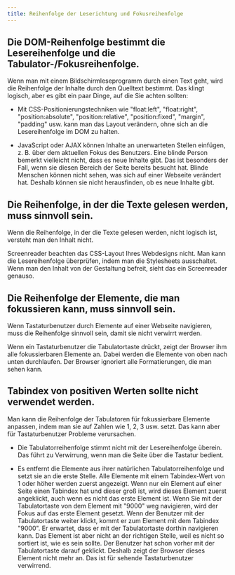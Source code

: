 ```yaml
---
title: Reihenfolge der Leserichtung und Fokusreihenfolge
---
```


## Die DOM-Reihenfolge bestimmt die Lesereihenfolge und die Tabulator-/Fokusreihenfolge.

Wenn man mit einem Bildschirmleseprogramm durch einen Text geht, wird die Reihenfolge der Inhalte durch den Quelltext
bestimmt. Das klingt logisch, aber es gibt ein paar Dinge, auf die Sie achten sollten:

- Mit CSS-Positionierungstechniken wie "float:left", "float:right", "position:absolute", "position:relative", "position:fixed",
  "margin", "padding" usw. kann man das Layout verändern, ohne sich an die Lesereihenfolge im DOM zu halten.

- JavaScript oder AJAX können Inhalte an unerwarteten Stellen einfügen, z. B. über dem aktuellen Fokus des Benutzers. Eine blinde
  Person bemerkt vielleicht nicht, dass es neue Inhalte gibt. Das ist besonders der Fall, wenn sie diesen Bereich der Seite bereits
  besucht hat. Blinde Menschen können nicht sehen, was sich auf einer Webseite verändert hat. Deshalb können sie nicht herausfinden,
  ob es neue Inhalte gibt.

## Die Reihenfolge, in der die Texte gelesen werden, muss sinnvoll sein.

Wenn die Reihenfolge, in der die Texte gelesen werden, nicht logisch ist, versteht man den Inhalt nicht.

Screenreader beachten das CSS-Layout Ihres Webdesigns nicht. Man kann die Lesereihenfolge überprüfen, indem man die Stylesheets
ausschaltet. Wenn man den Inhalt von der Gestaltung befreit, sieht das ein Screenreader genauso.

## Die Reihenfolge der Elemente, die man fokussieren kann, muss sinnvoll sein.

Wenn Tastaturbenutzer durch Elemente auf einer Webseite navigieren, muss die Reihenfolge sinnvoll sein, damit sie nicht verwirrt werden.

Wenn ein Tastaturbenutzer die Tabulatortaste drückt, zeigt der Browser ihm alle fokussierbaren Elemente an. Dabei werden die Elemente
von oben nach unten durchlaufen. Der Browser ignoriert alle Formatierungen, die man sehen kann.

## Tabindex von positiven Werten sollte nicht verwendet werden.

Man kann die Reihenfolge der Tabulatoren für fokussierbare Elemente anpassen, indem man sie auf Zahlen wie 1, 2, 3 usw. setzt.
Das kann aber für Tastaturbenutzer Probleme verursachen.

- Die Tabulatorreihenfolge stimmt nicht mit der Lesereihenfolge überein. Das führt zu Verwirrung, wenn man die Seite über die
  Tastatur bedient.

- Es entfernt die Elemente aus ihrer natürlichen Tabulatorreihenfolge und setzt sie an die erste Stelle. Alle Elemente mit einem
  Tabindex-Wert von 1 oder höher werden zuerst angezeigt. Wenn nur ein Element auf einer Seite einen Tabindex hat und dieser groß ist,
  wird dieses Element zuerst angeklickt, auch wenn es nicht das erste Element ist. Wenn Sie mit der Tabulatortaste von dem Element
  mit "9000" weg navigieren, wird der Fokus auf das erste Element gesetzt. Wenn der Benutzer mit der Tabulatortaste weiter klickt,
  kommt er zum Element mit dem Tabindex "9000". Er erwartet, dass er mit der Tabulatortaste dorthin navigieren kann. Das Element ist
  aber nicht an der richtigen Stelle, weil es nicht so sortiert ist, wie es sein sollte. Der Benutzer hat schon vorher mit der
  Tabulatortaste darauf geklickt. Deshalb zeigt der Browser dieses Element nicht mehr an. Das ist für sehende Tastaturbenutzer
  verwirrend.
